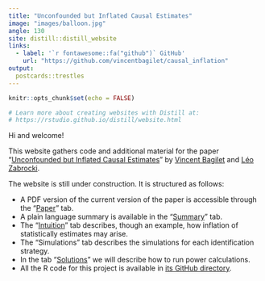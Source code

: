```yaml
---
title: "Unconfounded but Inflated Causal Estimates"
image: "images/balloon.jpg"
angle: 130
site: distill::distill_website
links:
  - label: '`r fontawesome::fa("github")` GitHub'
    url: "https://github.com/vincentbagilet/causal_inflation"
output:
  postcards::trestles
---
```


```r
knitr::opts_chunk$set(echo = FALSE)

# Learn more about creating websites with Distill at:
# https://rstudio.github.io/distill/website.html

```

Hi and welcome!

This website gathers code and additional material for the paper "[Unconfounded but Inflated Causal Estimates](causal_inflation_paper.pdf)" by [Vincent Bagilet](https://vincentbagilet.github.io/) and [Léo Zabrocki](https://lzabrocki.github.io/).

The website is still under construction. It is structured as follows: 

- A PDF version of the current version of the paper is accessible through the "[Paper](causal_inflation_paper.pdf)" tab.
- A plain language summary is available in the "[Summary](summary.html)" tab.
- The "[Intuition](intuition.html)" tab describes, though an example, how inflation of statistically estimates may arise.
- The "Simulations" tab describes the simulations for each identification strategy. 
- In the tab "[Solutions](addressing_issues.html)" we will describe how to run power calculations.
<!-- - In the tab "[Avoiding traps](traps.html)", we put ourselves in the shoes of a researcher interested in running a study on the short term health effects of air pollution and through an example, we suggest a methodology to address the issues raised in our paper. -->
- All the R code for this project is available in [its GitHub directory](https://github.com/vincentbagilet/causal_inflation).
